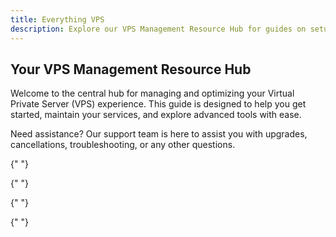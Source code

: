 ```yaml
---
title: Everything VPS
description: Explore our VPS Management Resource Hub for guides on setup, management, and troubleshooting. Find answers to FAQs, learn about IP address changes, OS reinstallations, and more. Optimize your VPS hosting experience with EDIS Global.
---
```


## Your VPS Management Resource Hub

Welcome to the central hub for managing and optimizing your Virtual Private Server (VPS) experience. This guide is designed to help you get started, maintain your services, and explore advanced tools with ease.

Need assistance? Our support team is here to assist you with upgrades, cancellations, troubleshooting, or any other questions.

<CardGroup cols={3}>
  <Card title="Get Started with Your VPS" href="/getting-started/check-your-inbox" description="New to VPS? Explore essential steps to set up and start using your service seamlessly." icon="https://cdn.sanity.io/images/zo1bnlq1/production/526af22c199a9a5eb3b6845f4422c44f14782fb4-24x24.svg" />

{" "}

<Card
  title='Effortless VPS Management'
  href='/vps-management/vps-management-portal'
  description='Control everything from SSH to noVNC, RDP, and power settings in one central hub.'
  icon='https://cdn.sanity.io/images/zo1bnlq1/production/3f7afbb040b06fcf165a8dce32feee72cb5375d7-24x24.svg'
/>

{" "}

<Card
  title='VPS FAQs'
  href='/faq/what-is-a-virtual-private-server'
  description='Get quick answers to your most common VPS questions and issues.'
  icon='https://cdn.sanity.io/images/zo1bnlq1/production/aa7ceee391d8a42d8acda962f6bb12ae202359ae-24x24.svg'
/>

{" "}

<Card
  title='IP Address Change'
  href='faq/ip-addresses/change-ip-address'
  description='Change your IPv4 address within the first 24 hours of delivery.'
  icon='https://cdn.sanity.io/images/zo1bnlq1/production/607f4779cab45ceea02800081d5818f7babb2b8c-24x24.svg'
/>

{" "}

<Card
  title='Reinstall VPS'
  href='/vps-management/autoinstall-reinstall-install-vps-linux-windows'
  description='Install an OS of choice: Ubuntu, Debian, AlmaLinux, Windows - your call.'
  icon='https://cdn.sanity.io/images/zo1bnlq1/production/8b1af82b8ad7db534d65ebad8cb4f07d7526a627-24x24.svg'
/>

  <Card title="MikroTik RouterOS" href="/advanced-setup-guides/install-mikrotik-routeros-on-edis-vps" description="All the settings and guides to install MikroTik RouterOS / MikroTik CHR on your EDIS Global VPS." icon="https://cdn.sanity.io/images/zo1bnlq1/production/8bfca19318785c1a4b724622338e5dbbccecc2c2-24x24.svg" />
</CardGroup>
